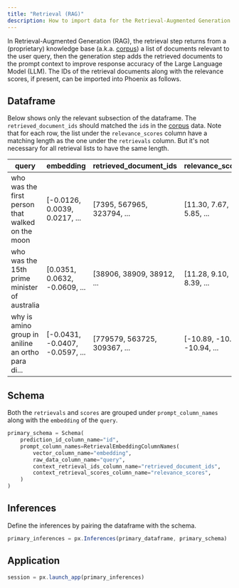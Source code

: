 ```yaml
---
title: "Retrieval (RAG)"
description: How to import data for the Retrieval-Augmented Generation (RAG) use case
---
```


In Retrieval-Augmented Generation (RAG), the retrieval step returns from a (proprietary) knowledge base (a.k.a. [corpus](/phoenix/inferences/how-to-inferences/define-your-schema/corpus-data)) a list of documents relevant to the user query, then the generation step adds the retrieved documents to the prompt context to improve response accuracy of the Large Language Model (LLM). The IDs of the retrieval documents along with the relevance scores, if present, can be imported into Phoenix as follows.

## Dataframe

Below shows only the relevant subsection of the dataframe. The `retrieved_document_ids` should matched the `id`s in the [corpus](/phoenix/inferences/how-to-inferences/define-your-schema/corpus-data) data. Note that for each row, the list under the `relevance_scores` column have a matching length as the one under the `retrievals` column. But it's not necessary for all retrieval lists to have the same length.

| query                                             | embedding                        | retrieved\_document\_ids      | relevance\_scores             |
| ------------------------------------------------- | -------------------------------- | ----------------------------- | ----------------------------- |
| who was the first person that walked on the moon  | \[-0.0126, 0.0039, 0.0217, ...   | \[7395, 567965, 323794, ...   | \[11.30, 7.67, 5.85, ...      |
| who was the 15th prime minister of australia      | \[0.0351, 0.0632, -0.0609, ...   | \[38906, 38909, 38912, ...    | \[11.28, 9.10, 8.39, ...      |
| why is amino group in aniline an ortho para di... | \[-0.0431, -0.0407, -0.0597, ... | \[779579, 563725, 309367, ... | \[-10.89, -10.90, -10.94, ... |

## Schema

Both the `retrievals` and `scores` are grouped under `prompt_column_names` along with the `embedding` of the `query`.

```py
primary_schema = Schema(
    prediction_id_column_name="id",
    prompt_column_names=RetrievalEmbeddingColumnNames(
        vector_column_name="embedding",
        raw_data_column_name="query",
        context_retrieval_ids_column_name="retrieved_document_ids",
        context_retrieval_scores_column_name="relevance_scores",
    )
)
```

## Inferences

Define the inferences by pairing the dataframe with the schema.

```js
primary_inferences = px.Inferences(primary_dataframe, primary_schema)
```

## Application

```js
session = px.launch_app(primary_inferences)
```


